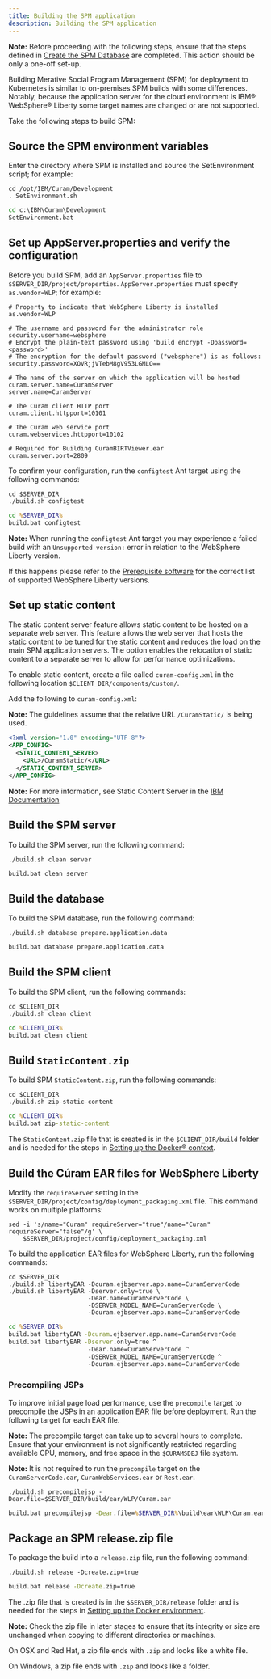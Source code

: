 ```yaml
---
title: Building the SPM application
description: Building the SPM application
---
```


<InlineNotification>

**Note:** Before proceeding with the following steps, ensure that the steps defined in [Create the SPM Database](/deploy-spm/create_spm_db) are completed. This action should be only a one-off set-up.

</InlineNotification>

Building Merative Social Program Management (SPM) for deployment to Kubernetes is similar to on-premises SPM builds with some differences.
Notably, because the application server for the cloud environment is IBM® WebSphere® Liberty some target names are changed or are not supported.

Take the following steps to build SPM:

## Source the SPM environment variables

Enter the directory where SPM is installed and source the SetEnvironment script; for example:

<Tabs>

<Tab label="Mac/Linux">
<Row>
<Column>

```shell
cd /opt/IBM/Curam/Development
. SetEnvironment.sh
```

</Column>
</Row>
</Tab>

<Tab label="Windows DOS">
<Row>
<Column>

```bat
cd c:\IBM\Curam\Development
SetEnvironment.bat
```

</Column>
</Row>
</Tab>

</Tabs>

## Set up AppServer.properties and verify the configuration

Before you build SPM, add an `AppServer.properties` file to `$SERVER_DIR/project/properties`.  `AppServer.properties` must specify `as.vendor=WLP`; for example:

```properties
# Property to indicate that WebSphere Liberty is installed
as.vendor=WLP

# The username and password for the administrator role
security.username=websphere
# Encrypt the plain-text password using 'build encrypt -Dpassword=<password>'
# The encryption for the default password ("websphere") is as follows:
security.password=XOVRjjVTebM8gV953LGMLQ==

# The name of the server on which the application will be hosted
curam.server.name=CuramServer
server.name=CuramServer

# The Curam client HTTP port
curam.client.httpport=10101

# The Curam web service port
curam.webservices.httpport=10102

# Required for Building CuramBIRTViewer.ear
curam.server.port=2809
```

To confirm your configuration, run the `configtest` Ant target using the following commands:

<Tabs>

<Tab label="Mac/Linux">
<Row>
<Column>

```shell
cd $SERVER_DIR
./build.sh configtest
```

</Column>
</Row>
</Tab>

<Tab label="Windows DOS">
<Row>
<Column>

```bat
cd %SERVER_DIR%
build.bat configtest
```

</Column>
</Row>
</Tab>

</Tabs>

<InlineNotification>

**Note:** When running the `configtest` Ant target you may experience a failed build with an `Unsupported version:` error in relation to the WebSphere Liberty version.

If this happens please refer to the [Prerequisite software](https://merative.github.io/spm-kubernetes/prereq/prereq/) for the correct list of supported WebSphere Liberty versions.

</InlineNotification>

## Set up static content

The static content server feature allows static content to be hosted on a separate web server.
This feature allows the web server that hosts the static content to be tuned for the static content and reduces the load on the main SPM application servers.
The option enables the relocation of static content to a separate server to allow for performance optimizations.

To enable static content, create a file called `curam-config.xml` in the following location `$CLIENT_DIR/components/custom/`.

Add the following to `curam-config.xml`:

<InlineNotification>

**Note:** The guidelines assume that the relative URL `/CuramStatic/` is being used.

</InlineNotification>

```xml
<?xml version="1.0" encoding="UTF-8"?>
<APP_CONFIG>
  <STATIC_CONTENT_SERVER>
    <URL>/CuramStatic/</URL>
  </STATIC_CONTENT_SERVER>
</APP_CONFIG>
```

<InlineNotification>

**Note:** For more information, see Static Content Server in the [IBM Documentation](https://www.ibm.com/docs/en/spm/8.0.2?topic=configuration-static-content-server)

</InlineNotification>

## Build the SPM server

To build the SPM server, run the following command:

<Tabs>

<Tab label="Mac/Linux">
<Row>
<Column>

```shell
./build.sh clean server
```

</Column>
</Row>
</Tab>

<Tab label="Windows DOS">
<Row>
<Column>

```bat
build.bat clean server
```

</Column>
</Row>
</Tab>

</Tabs>

## Build the database

To build the SPM database, run the following command:

<Tabs>

<Tab label="Mac/Linux">
<Row>
<Column>

```shell
./build.sh database prepare.application.data
```

</Column>
</Row>
</Tab>

<Tab label="Windows DOS">
<Row>
<Column>

```bat
build.bat database prepare.application.data
```

</Column>
</Row>
</Tab>

</Tabs>

## Build the SPM client

To build the SPM client, run the following commands:

<Tabs>

<Tab label="Mac/Linux">
<Row>
<Column>

```shell
cd $CLIENT_DIR
./build.sh clean client
```

</Column>
</Row>
</Tab>

<Tab label="Windows DOS">
<Row>
<Column>

```bat
cd %CLIENT_DIR%
build.bat clean client
```

</Column>
</Row>
</Tab>

</Tabs>

## Build `StaticContent.zip`

To build SPM `StaticContent.zip`, run the following commands:

<Tabs>

<Tab label="Mac/Linux">
<Row>
<Column>

```shell
cd $CLIENT_DIR
./build.sh zip-static-content
```

</Column>
</Row>
</Tab>

<Tab label="Windows">
<Row>
<Column>

```bat
cd %CLIENT_DIR%
build.bat zip-static-content
```

</Column>
</Row>
</Tab>

</Tabs>

The `StaticContent.zip` file that is created is in the `$CLIENT_DIR/build` folder and is needed for the steps in
[Setting up the Docker® context](/build-images/setup_docker_context).

## Build the Cúram EAR files for WebSphere Liberty

Modify the `requireServer` setting in the `$SERVER_DIR/project/config/deployment_packaging.xml` file. This command works on multiple platforms:

```shell
sed -i 's/name="Curam" requireServer="true"/name="Curam" requireServer="false"/g' \
    $SERVER_DIR/project/config/deployment_packaging.xml
```

To build the application EAR files for WebSphere Liberty, run the following commands:

<Tabs>

<Tab label="Mac/Linux">
<Row>
<Column>

```shell
cd $SERVER_DIR
./build.sh libertyEAR -Dcuram.ejbserver.app.name=CuramServerCode
./build.sh libertyEAR -Dserver.only=true \
                      -Dear.name=CuramServerCode \
                      -DSERVER_MODEL_NAME=CuramServerCode \
                      -Dcuram.ejbserver.app.name=CuramServerCode
```

</Column>
</Row>
</Tab>

<Tab label="Windows DOS">
<Row>
<Column>

```bat
cd %SERVER_DIR%
build.bat libertyEAR -Dcuram.ejbserver.app.name=CuramServerCode
build.bat libertyEAR -Dserver.only=true ^
                      -Dear.name=CuramServerCode ^
                      -DSERVER_MODEL_NAME=CuramServerCode ^
                      -Dcuram.ejbserver.app.name=CuramServerCode
```

</Column>
</Row>
</Tab>

</Tabs>

### Precompiling JSPs

To improve initial page load performance, use the `precompile` target to precompile the JSPs in an application EAR file before deployment. Run the following target for each EAR file.

<InlineNotification>

**Note:**  The precompile target can take up to several hours to complete. Ensure that your environment is not significantly restricted regarding available CPU, memory, and free space in the `$CURAMSDEJ` file system.

**Note:** It is not required to run the `precompile` target on the `CuramServerCode.ear`, `CuramWebServices.ear` or `Rest.ear`.

</InlineNotification>

<Tabs>

<Tab label="Mac/Linux">
<Row>
<Column>

```shell
./build.sh precompilejsp -Dear.file=$SERVER_DIR/build/ear/WLP/Curam.ear
```

</Column>
</Row>
</Tab>

<Tab label="Windows DOS">
<Row>
<Column>

```bat
build.bat precompilejsp -Dear.file=%SERVER_DIR%\build\ear\WLP\Curam.ear
```

</Column>
</Row>
</Tab>

</Tabs>

## Package an SPM release.zip file

To package the build into a `release.zip` file, run the following command:

<Tabs>

<Tab label="Mac/Linux">
<Row>
<Column>

```shell
./build.sh release -Dcreate.zip=true
```

</Column>
</Row>
</Tab>

<Tab label="Windows DOS">
<Row>
<Column>

```bat
build.bat release -Dcreate.zip=true
```

</Column>
</Row>
</Tab>

</Tabs>

The .zip file that is created is in the `$SERVER_DIR/release` folder and is needed for the steps in
[Setting up the Docker environment](/build-images/setup_docker_context).

<InlineNotification>

**Note:** Check the zip file in later stages to ensure that its integrity or size are unchanged when copying to different directories or machines.

On OSX and Red Hat, a zip file ends with `.zip` and looks like a white file.

On Windows, a zip file ends with `.zip` and looks like a folder.

</InlineNotification>
